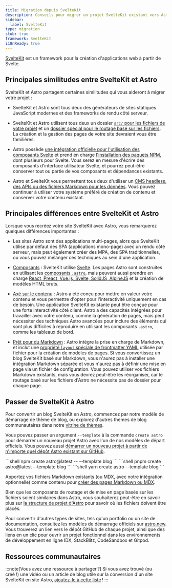 ```yaml
---
title: Migration depuis SvelteKit
description: Conseils pour migrer un projet SvelteKit existant vers Astro
sidebar:
  label: SvelteKit
type: migration
stub: true
framework: SvelteKit
i18nReady: true
---
```



[SvelteKit](https://kit.svelte.dev) est un framework pour la création d'applications web à partir de Svelte.

## Principales similitudes entre SvelteKit et Astro

SvelteKit et Astro partagent certaines similitudes qui vous aideront à migrer votre projet :

- SvelteKit et Astro sont tous deux des générateurs de sites statiques JavaScript modernes et des frameworks de rendu côté serveur.

- SvelteKit et Astro utilisent tous deux un dossier [`src/` pour les fichiers de votre projet](/fr/basics/project-structure/#src) et un [dossier spécial pour le routage basé sur les fichiers](/fr/basics/astro-pages/). La création et la gestion des pages de votre site devraient vous être familières.

- Astro possède [une intégration officielle pour l'utilisation des composants Svelte](/fr/guides/integrations-guide/svelte/) et prend en charge [l'installation des paquets NPM](/fr/guides/imports/#paquets-npm), dont plusieurs pour Svelte. Vous serez en mesure d'écrire des composants d'interface utilisateur Svelte, et pourrez peut-être conserver tout ou partie de vos composants et dépendances existants.

- Astro et SvelteKit vous permettent tous deux d'utiliser un [CMS headless, des APIs ou des fichiers Markdown pour les données](/fr/guides/data-fetching/). Vous pouvez continuer à utiliser votre système préféré de création de contenu et conserver votre contenu existant.

## Principales différences entre SvelteKit et Astro

Lorsque vous recréez votre site SvelteKit avec Astro, vous remarquerez quelques différences importantes :

- Les sites Astro sont des applications multi-pages, alors que SvelteKit utilise par défaut des SPA (applications mono-page) avec un rendu côté serveur, mais peut également créer des MPA, des SPA traditionnelles, ou vous pouvez mélanger ces techniques au sein d'une application.

- [Composants](/fr/basics/astro-components/) : SvelteKit utilise [Svelte](https://svelte.dev). Les pages Astro sont construites en utilisant les [composants `.astro`](/fr/basics/astro-components/), mais peuvent aussi prendre en charge [React, Preact, Vue.js, Svelte, SolidJS, AlpineJS](/fr/guides/framework-components/) et la création de modèles HTML bruts.

- [Axé sur le contenu](/fr/concepts/why-astro/#axé-sur-le-contenu) : Astro a été conçu pour mettre en valeur votre contenu et vous permettre d'opter pour l'interactivité uniquement en cas de besoin. Une application SvelteKit existante peut être conçue pour une forte interactivité côté client. Astro a des capacités intégrées pour travailler avec votre contenu, comme la génération de pages, mais peut nécessiter des techniques Astro avancées pour inclure des éléments qui sont plus difficiles à reproduire en utilisant les composants `.astro`, comme les tableaux de bord.

- [Prêt pour du Markdown](/fr/guides/markdown-content/) : Astro intègre la prise en charge de Markdown, et inclut une [propriété `layout` spéciale de frontmatter YAML](/fr/basics/layouts/#mises-en-page-markdown) utilisée par fichier pour la création de modèles de pages. Si vous convertissez un blog SvelteKit basé sur Markdown, vous n'aurez pas à installer une intégration Markdown séparée et vous n'aurez pas à définir une mise en page via un fichier de configuration. Vous pouvez utiliser vos fichiers Markdown existants, mais vous devrez peut-être les réorganiser, car le routage basé sur les fichiers d'Astro ne nécessite pas de dossier pour chaque page.


## Passer de SvelteKit à Astro

Pour convertir un blog SvelteKit en Astro, commencez par notre modèle de démarrage de thème de blog, ou explorez d'autres thèmes de blog communautaires dans notre [vitrine de thèmes](https://astro.build/themes/).

Vous pouvez passer un argument `--template` à la commande `create astro` pour démarrer un nouveau projet Astro avec l'un de nos modèles de départ officiels. Vous pouvez aussi [démarrer un nouveau projet à partir de n'importe quel dépôt Astro existant sur GitHub](/fr/install-and-setup/#utiliser-un-thème-ou-un-modèle-de-démarrage).

  <PackageManagerTabs>
    <Fragment slot="npm">
    ```shell
    npm create astro@latest -- --template blog
    ```
    </Fragment>
    <Fragment slot="pnpm">
    ```shell
    pnpm create astro@latest --template blog
    ```
    </Fragment>
    <Fragment slot="yarn">
    ```shell
    yarn create astro --template blog
    ```
    </Fragment>
  </PackageManagerTabs>

Apportez vos fichiers Markdown existants (ou MDX, avec notre intégration optionnelle) comme contenu pour [créer des pages Markdown ou MDX](/fr/guides/markdown-content/).

Bien que les composants de routage et de mise en page basés sur les fichiers soient similaires dans Astro, vous souhaiterez peut-être en savoir plus sur [la structure de projet d'Astro](/fr/basics/project-structure/) pour savoir où les fichiers doivent être placés.

Pour convertir d'autres types de sites, tels qu'un portfolio ou un site de documentation, consultez les modèles de démarrage officiels sur [astro.new](https://astro.new). Vous trouverez un lien vers le dépôt GitHub de chaque projet, ainsi que des liens en un clic pour ouvrir un projet fonctionnel dans les environnements de développement en ligne IDX, StackBlitz, CodeSandbox et Gitpod.

## Ressources communautaires

<CardGrid>

  <LinkCard title="Réécriture de mon blog de SvelteKit vers Astro (Anglais)" href="https://kharann.com/blog/rewriting-my-blog/"/>

</CardGrid>

:::note[Vous avez une ressource à partager ?]
Si vous avez trouvé (ou créé !) une vidéo ou un article de blog utile sur la conversion d'un site SvelteKit en site Astro, [ajoutez-le à cette liste](https://github.com/withastro/docs/edit/main/src/content/docs/en/guides/migrate-to-astro/from-sveltekit.mdx) !
:::
